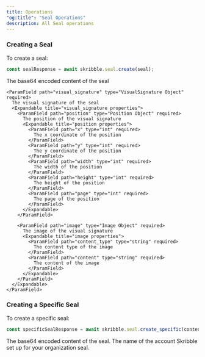 ```yaml
---
title: Operations
"og:title": "Seal Operations"
description: All Seal operations
---
```


### Creating a Seal

To create a seal:

```typescript
const sealResponse = await skribble.seal.create(seal);
```

<ParamField path="seal" type="Seal Object" required>
  <Expandable title="properties">
    <ParamField path="content" type="string" required>
      The base64 encoded content of the seal
    </ParamField>

    <ParamField path="visual_signature" type="VisualSignature Object" required>
      The visual signature of the seal
      <Expandable title="visual_signature properties">
        <ParamField path="position" type="Position Object" required>
          The position of the visual signature
          <Expandable title="position properties">
            <ParamField path="x" type="int" required>
              The x coordinate of the position
            </ParamField>
            <ParamField path="y" type="int" required>
              The y coordinate of the position
            </ParamField>    
            <ParamField path="width" type="int" required>
              The width of the position
            </ParamField>
            <ParamField path="height" type="int" required>
              The height of the position
            </ParamField>
            <ParamField path="page" type="int" required>
              The page of the position
            </ParamField>
          </Expandable>
        </ParamField>

        <ParamField path="image" type="Image Object" required>
          The image of the visual signature
          <Expandable title="image properties">
            <ParamField path="content_type" type="string" required>
              The content type of the image
            </ParamField>
            <ParamField path="content" type="string" required>
              The content of the image
            </ParamField>
          </Expandable>
        </ParamField>
      </Expandable>
    </ParamField>
  </Expandable>
</ParamField>

### Creating a Specific Seal

To create a specific seal:

```typescript
const specificSealResponse = await skribble.seal.create_specific(content, account_name);
```


<ParamField path="content" type="string" required>
  The base64 encoded content of the seal.
</ParamField>


<ParamField path="account_name" type="string" optional="true">
  The name of the account Skribble set up for your organization seal.
</ParamField>
